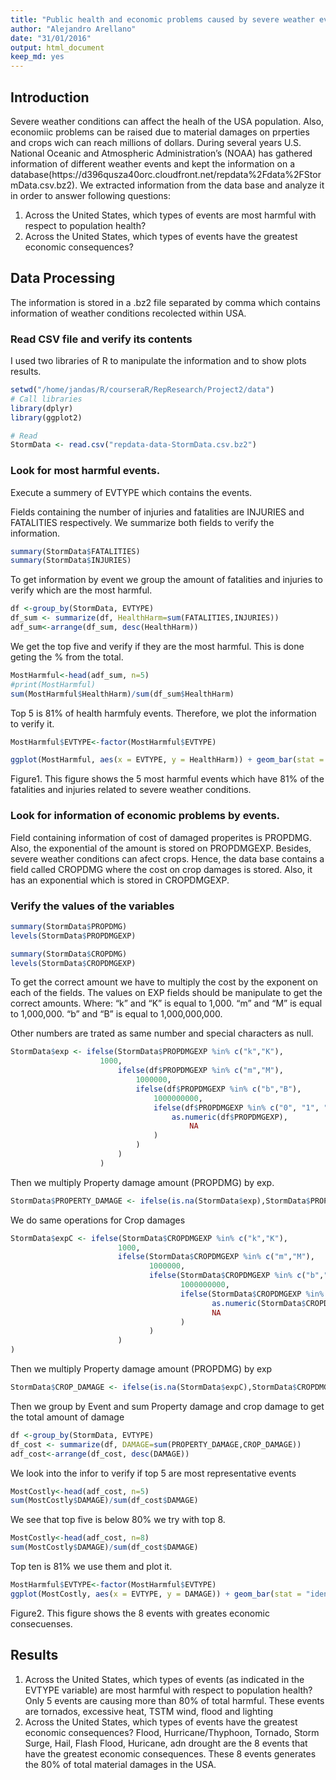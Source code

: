 ```yaml
---
title: "Public health and economic problems caused by severe weather events"
author: "Alejandro Arellano"
date: "31/01/2016"
output: html_document
keep_md: yes
---
```


## Introduction
Severe weather conditions can affect the healh of the USA population. Also, economiic problems can be raised due to material damages on prperties and crops wich can reach millions of dollars. During several years  U.S. National Oceanic and Atmospheric Administration's (NOAA) has gathered information of different weather events and kept the information on a database(https://d396qusza40orc.cloudfront.net/repdata%2Fdata%2FStormData.csv.bz2). We extracted information from the data base and analyze it in order to answer following questions:

1. Across the United States, which types of events are most harmful with respect to population health?
2. Across the United States, which types of events have the greatest economic consequences?

## Data Processing

The information is stored in a .bz2 file separated by comma which contains information of weather conditions recolected within USA.

### Read CSV file and verify its contents
I used two libraries of R to manipulate the information and to show plots results.

```r

setwd("/home/jandas/R/courseraR/RepResearch/Project2/data")
# Call libraries
library(dplyr)
library(ggplot2)

# Read 
StormData <- read.csv("repdata-data-StormData.csv.bz2")
```


### Look for most harmful events.
Execute a summery of EVTYPE which contains the events.

Fields containing the number of injuries and fatalities are INJURIES and FATALITIES respectively. We summarize both fields to verify the information.

```r
summary(StormData$FATALITIES)
summary(StormData$INJURIES)
```


To get information by event we group the amount of fatalities and injuries to verify which are the most harmful.

```r
df <-group_by(StormData, EVTYPE)
df_sum <- summarize(df, HealthHarm=sum(FATALITIES,INJURIES))
adf_sum<-arrange(df_sum, desc(HealthHarm))
```

We get the top five and verify if they are the most harmful. This is done geting the % from the total.
```r
MostHarmful<-head(adf_sum, n=5)
#print(MostHarmful)
sum(MostHarmful$HealthHarm)/sum(df_sum$HealthHarm)

```

Top 5 is 81% of health harmfuly events. Therefore, we plot the information to verify it.
```r
MostHarmful$EVTYPE<-factor(MostHarmful$EVTYPE)

ggplot(MostHarmful, aes(x = EVTYPE, y = HealthHarm)) + geom_bar(stat = "identity", fill="Skyblue", colour="Skyblue")+ labs(x= "Event") + labs(y= "Harm (total of fatalities and injuries)")
```

  Figure1. This figure shows the 5 most harmful events which have 81% of the fatalities and injuries related to severe weather conditions. 

### Look for information of economic problems by events.
Field containing information of cost of damaged properites is PROPDMG. Also, the exponential of the amount is stored on PROPDMGEXP. Besides, severe weather conditions can afect crops. Hence, the data base contains a field called CROPDMG where the cost on crop damages is stored. Also, it has an exponential which is stored in CROPDMGEXP.


### Verify the values of the variables
```r
summary(StormData$PROPDMG)
levels(StormData$PROPDMGEXP)

summary(StormData$CROPDMG)
levels(StormData$CROPDMGEXP)
```

To get the correct amount we have to multiply the cost by the exponent on each of the fields. The values on EXP fields should be manipulate to get the correct amounts. Where:
"k" and "K" is equal to 1,000.
"m" and "M" is equal to 1,000,000.
"b" and "B" is equal to 1,000,000,000.

Other numbers are trated as same number and special characters as null. 

```r
StormData$exp <- ifelse(StormData$PROPDMGEXP %in% c("k","K"), 
                    1000, 
                        ifelse(df$PROPDMGEXP %in% c("m","M"), 
                            1000000,
                            ifelse(df$PROPDMGEXP %in% c("b","B"), 
                                1000000000,
                                ifelse(df$PROPDMGEXP %in% c("0", "1", "2", "3", "4", "5", "6", "7", "8"), 
                                    as.numeric(df$PROPDMGEXP),
                                        NA          
                                )
                            )
                        )
                    )
```

Then we multiply Property damage amount (PROPDMG) by exp.

```r
StormData$PROPERTY_DAMAGE <- ifelse(is.na(StormData$exp),StormData$PROPDMG, StormData$PROPDMG*StormData$exp)
```

We do same operations for Crop damages

```r
StormData$expC <- ifelse(StormData$CROPDMGEXP %in% c("k","K"), 
                        1000, 
                        ifelse(StormData$CROPDMGEXP %in% c("m","M"), 
                               1000000,
                               ifelse(StormData$CROPDMGEXP %in% c("b","B"), 
                                      1000000000,
                                      ifelse(StormData$CROPDMGEXP %in% c("0", "1", "2", "3", "4", "5", "6", "7", "8"), 
                                             as.numeric(StormData$CROPDMGEXP),
                                             NA          
                                      )
                               )
                        )
)

```

Then we multiply Property damage amount (PROPDMG) by exp

```r
StormData$CROP_DAMAGE <- ifelse(is.na(StormData$expC),StormData$CROPDMG, StormData$CROPDMG*StormData$expC)
```

Then we group by Event and sum Property damage and crop damage to get the total amount of damage

```r
df <-group_by(StormData, EVTYPE)
df_cost <- summarize(df, DAMAGE=sum(PROPERTY_DAMAGE,CROP_DAMAGE))
adf_cost<-arrange(df_cost, desc(DAMAGE))
```

We look into the infor to verify if top 5 are most representative events

```r
MostCostly<-head(adf_cost, n=5)
sum(MostCostly$DAMAGE)/sum(df_cost$DAMAGE)
```

We see that top five is below 80% we try with top 8.


```r
MostCostly<-head(adf_cost, n=8)
sum(MostCostly$DAMAGE)/sum(df_cost$DAMAGE)
```


Top ten is 81% we use them and plot it.

```r
MostHarmful$EVTYPE<-factor(MostHarmful$EVTYPE)
ggplot(MostCostly, aes(x = EVTYPE, y = DAMAGE)) + geom_bar(stat = "identity", fill="Skyblue", colour="Skyblue") + theme(axis.text.x = element_text(angle = 90, hjust = 1))+ labs(x= "Event") + labs(y= "Economic Damage(Dollars)")
```

  Figure2. This figure shows the 8 events with greates economic consecuenses.

## Results

1. Across the United States, which types of events (as indicated in the EVTYPE variable) are most harmful with respect to population health?
Only 5 events are causing more than 80% of total harmful. These events are tornados, excessive heat, TSTM wind, flood and lighting 
2. Across the United States, which types of events have the greatest economic consequences?
Flood, Hurricane/Thyphoon, Tornado, Storm Surge, Hail, Flash Flood, Huricane, adn drought are the 8 events that have the greatest economic consequences. These 8 events generates the 80% of total material damages in the USA.